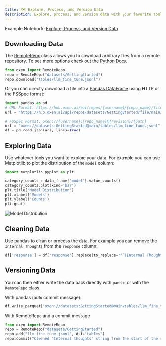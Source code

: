 ```yaml
---
title: 🗺️ Explore, Process, and Version Data
description: Explore, process, and version data with your favorite tools
---
```


Example Notebook: [Explore, Process, and Version Data](https://www.oxen.ai/datasets/MarimoNotebooks/file/main/explore_data.py)

## Downloading Data

The [RemoteRepo](/python-api/remote_repo) class allows you to download arbitrary files from a remote repository. To see more options check out the [Python Docs](/python-api/remote_repo).

```python
from oxen import RemoteRepo
repo = RemoteRepo("datasets/GettingStarted")
repo.download("tables/llm_fine_tune.jsonl")
```

Or you can directly download a file into a [Pandas DataFrame](https://pandas.pydata.org/) using HTTP or the FSSpec format:

```python
import pandas as pd
# URL Format: https://hub.oxen.ai/api/repos/{username}/{repo_name}/file/{revision}/{file_path}
url = "https://hub.oxen.ai/api/repos/datasets/GettingStarted/file/main/tables/llm_fine_tune.jsonl"

# FSSpec Format: oxen://{username}:{repo_name}@{revision}/{path}
url = "oxen://datasets:GettingStarted@main/tables/llm_fine_tune.jsonl"
df = pd.read_json(url, lines=True)
```

## Exploring Data

Use whatever tools you want to explore your data. For example you can use Matplotlib to plot the distribution of the `model` column:

```python
import matplotlib.pyplot as plt

category_counts = data_frame['model'].value_counts()
category_counts.plot(kind='bar')
plt.title('Model Distribution')
plt.xlabel('Models')
plt.ylabel('Counts')
plt.gca()
```

![Model Distribution](/images/marimo-model-distribution.png)

## Cleaning Data

Use pandas to clean or process the data. For example you can remove the `Internal Thoughts` from the `response` column:

```python
df['response'] = df['response'].replace(to_replace=r'^(Internal Thoughts|\*Internal Thoughts:\*|\*\*Internal Thoughts:\*\*).*', value='', regex=True)
```

## Versioning Data

You can then either write the data back directly with `pandas` or with the `RemoteRepo` class.

With pandas (auto commit message):

```python
df.write_parquet("oxen://datasets:GettingStarted@main/tables/llm_fine_tune.jsonl", index=False)
```

With RemoteRepo and a commit message

```python
from oxen import RemoteRepo
repo = RemoteRepo("datasets/GettingStarted")
repo.add("llm_fine_tune.jsonl", dst="tables")
repo.commit("Cleaned 'Internal thoughts' string from the start of the response column")
```




